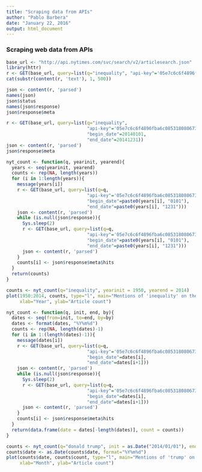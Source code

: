 ```yaml
---
title: "Scraping data from APIs"
author: "Pablo Barbera"
date: "January 22, 2016"
output: html_document
---
```


### Scraping web data from APIs

```r
base_url <- "http://api.nytimes.com/svc/search/v2/articlesearch.json"
library(httr)
r <- GET(base_url, query=list(q="inequality", "api-key"='05e7c6c6f4896fba6c08531808067326:10:67731177'))
cat(substr(content(r, 'text'), 1, 500))
```

```r
json <- content(r, 'parsed')
names(json)
json$status
names(json$response)
json$response$meta
```

```r
r <- GET(base_url, query=list(q="inequality",
                              "api-key"='05e7c6c6f4896fba6c08531808067326:10:67731177',
                              "begin_date"=20140101,
                              "end_date"=20141231))
json <- content(r, 'parsed')
json$response$meta
```

```r
nyt_count <- function(q, yearinit, yearend){
  years <- seq(yearinit, yearend)
  counts <- rep(NA, length(years))
  for (i in 1:length(years)){
    message(years[i])
    r <- GET(base_url, query=list(q=q,
                              "api-key"='05e7c6c6f4896fba6c08531808067326:10:67731177',
                              "begin_date"=paste0(years[i], "0101"),
                              "end_date"=paste0(years[i], "1231")))
    json <- content(r, 'parsed')
    while (is.null(json$response)){
      Sys.sleep(2)
      r <- GET(base_url, query=list(q=q,
                              "api-key"='05e7c6c6f4896fba6c08531808067326:10:67731177',
                              "begin_date"=paste0(years[i], "0101"),
                              "end_date"=paste0(years[i], "1231")))
      json <- content(r, 'parsed')
    }
    counts[i] <- json$response$meta$hits
  }
  return(counts)
}
```


```r
counts <- nyt_count(q="inequality", yearinit = 1950, yearend = 2014)
plot(1950:2014, counts, type="l", main="Mentions of 'inequality' on the NYT, by year",
     xlab="Year", ylab="Article count")
```


```r
nyt_count <- function(q, init, end, by){
  dates <- seq(from=init, to=end, by=by)
  dates <- format(dates, "%Y%m%d")
  counts <- rep(NA, length(dates)-1)
  for (i in 1:(length(dates)-1)){
    message(dates[i])
    r <- GET(base_url, query=list(q=q,
                              "api-key"='05e7c6c6f4896fba6c08531808067326:10:67731177',
                              "begin_date"=dates[i],
                              "end_date"=dates[i+1]))
    json <- content(r, 'parsed')
    while (is.null(json$response)){
      Sys.sleep(2)
      r <- GET(base_url, query=list(q=q,
                              "api-key"='05e7c6c6f4896fba6c08531808067326:10:67731177',
                              "begin_date"=dates[i],
                              "end_date"=dates[i+1]))
      json <- content(r, 'parsed')
    }
    counts[i] <- json$response$meta$hits
  }
  return(data.frame(date = dates[-length(dates)], count = counts))
}

```

```r
counts <- nyt_count(q="donald trump", init = as.Date("2014/01/01"), end = as.Date("2016/01/15"), by="month")
counts$date <- as.Date(counts$date, format="%Y%m%d")
plot(counts$date, counts$count, type="l", main="Mentions of 'trump' on the NYT, by month",
     xlab="Month", ylab="Article count")
```